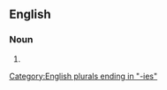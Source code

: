 ==English==

===Noun===
{{head|en|noun form}}

# {{plural of|en|punishability}}

[[Category:English plurals ending in "-ies"]]